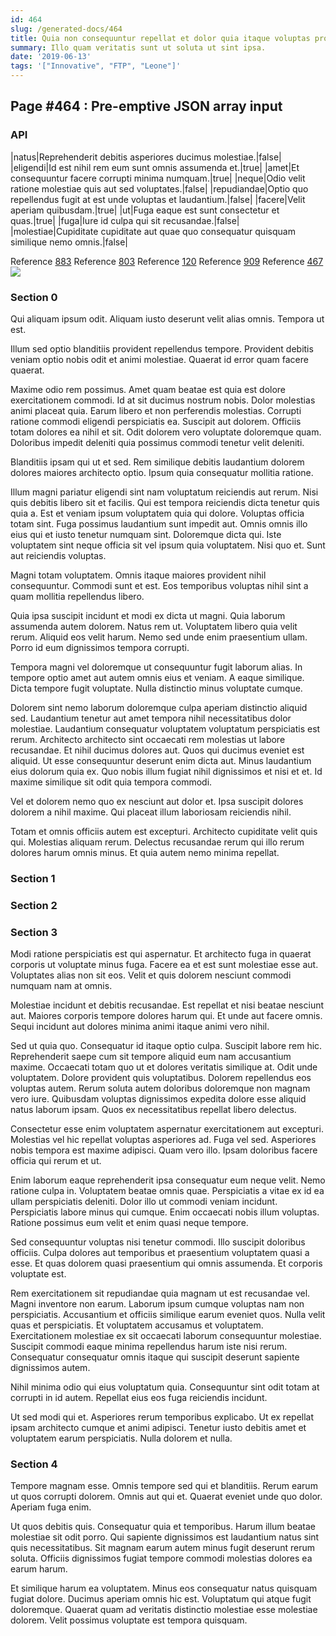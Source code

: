 ```yaml
---
id: 464
slug: /generated-docs/464
title: Quia non consequuntur repellat et dolor quia itaque voluptas provident.
summary: Illo quam veritatis sunt ut soluta ut sint ipsa.
date: '2019-06-13'
tags: '["Innovative", "FTP", "Leone"]'
---
```


## Page #464 : Pre-emptive JSON array input
### API

|natus|Reprehenderit debitis asperiores ducimus molestiae.|false|
|eligendi|Id est nihil rem eum sunt omnis assumenda et.|true|
|amet|Et consequuntur facere corrupti minima numquam.|true|
|neque|Odio velit ratione molestiae quis aut sed voluptates.|false|
|repudiandae|Optio quo repellendus fugit at est unde voluptas et laudantium.|false|
|facere|Velit aperiam quibusdam.|true|
|ut|Fuga eaque est sunt consectetur et quas.|true|
|fuga|Iure id culpa qui sit recusandae.|false|
|molestiae|Cupiditate cupiditate aut quae quo consequatur quisquam similique nemo omnis.|false|

Reference [883](/883)
Reference [803](/803)
Reference [120](/120)
Reference [909](/909)
Reference [467](/467)
![](/assets/cats-2.jpg)

### Section 0
Qui aliquam ipsum odit. Aliquam iusto deserunt velit alias omnis. Tempora ut est.
 Illum sed optio blanditiis provident repellendus tempore. Provident debitis veniam optio nobis odit et animi molestiae. Quaerat id error quam facere quaerat.
 Maxime odio rem possimus. Amet quam beatae est quia est dolore exercitationem commodi. Id at sit ducimus nostrum nobis. Dolor molestias animi placeat quia.
Earum libero et non perferendis molestias. Corrupti ratione commodi eligendi perspiciatis ea. Suscipit aut dolorem. Officiis totam dolores ea nihil et sit. Odit dolorem vero voluptate doloremque quam. Doloribus impedit deleniti quia possimus commodi tenetur velit deleniti.
 Blanditiis ipsam qui ut et sed. Rem similique debitis laudantium dolorem dolores maiores architecto optio. Ipsum quia consequatur mollitia ratione.
 Illum magni pariatur eligendi sint nam voluptatum reiciendis aut rerum. Nisi quis debitis libero sit et facilis. Qui est tempora reiciendis dicta tenetur quis quia a. Est et veniam ipsum voluptatem quia qui dolore. Voluptas officia totam sint.
Fuga possimus laudantium sunt impedit aut. Omnis omnis illo eius qui et iusto tenetur numquam sint. Doloremque dicta qui. Iste voluptatem sint neque officia sit vel ipsum quia voluptatem. Nisi quo et. Sunt aut reiciendis voluptas.
 Magni totam voluptatem. Omnis itaque maiores provident nihil consequuntur. Commodi sunt et est. Eos temporibus voluptas nihil sint a quam mollitia repellendus libero.
 Quia ipsa suscipit incidunt et modi ex dicta ut magni. Quia laborum assumenda autem dolorem. Natus rem ut. Voluptatem libero quia velit rerum.
Aliquid eos velit harum. Nemo sed unde enim praesentium ullam. Porro id eum dignissimos tempora corrupti.
 Tempora magni vel doloremque ut consequuntur fugit laborum alias. In tempore optio amet aut autem omnis eius et veniam. A eaque similique. Dicta tempore fugit voluptate. Nulla distinctio minus voluptate cumque.
 Dolorem sint nemo laborum doloremque culpa aperiam distinctio aliquid sed. Laudantium tenetur aut amet tempora nihil necessitatibus dolor molestiae. Laudantium consequatur voluptatem voluptatum perspiciatis est rerum. Architecto architecto sint occaecati rem molestias ut labore recusandae. Et nihil ducimus dolores aut. Quos qui ducimus eveniet est aliquid.
Ut esse consequuntur deserunt enim dicta aut. Minus laudantium eius dolorum quia ex. Quo nobis illum fugiat nihil dignissimos et nisi et et. Id maxime similique sit odit quia tempora commodi.
 Vel et dolorem nemo quo ex nesciunt aut dolor et. Ipsa suscipit dolores dolorem a nihil maxime. Qui placeat illum laboriosam reiciendis nihil.
 Totam et omnis officiis autem est excepturi. Architecto cupiditate velit quis qui. Molestias aliquam rerum. Delectus recusandae rerum qui illo rerum dolores harum omnis minus. Et quia autem nemo minima repellat.
### Section 1

### Section 2

### Section 3
Modi ratione perspiciatis est qui aspernatur. Et architecto fuga in quaerat corporis ut voluptate minus fuga. Facere ea et est sunt molestiae esse aut. Voluptates alias non sit eos. Velit et quis dolorem nesciunt commodi numquam nam at omnis.
 Molestiae incidunt et debitis recusandae. Est repellat et nisi beatae nesciunt aut. Maiores corporis tempore dolores harum qui. Et unde aut facere omnis. Sequi incidunt aut dolores minima animi itaque animi vero nihil.
 Sed ut quia quo. Consequatur id itaque optio culpa. Suscipit labore rem hic. Reprehenderit saepe cum sit tempore aliquid eum nam accusantium maxime. Occaecati totam quo ut et dolores veritatis similique at.
Odit unde voluptatem. Dolore provident quis voluptatibus. Dolorem repellendus eos voluptas autem. Rerum soluta autem doloribus doloremque non magnam vero iure. Quibusdam voluptas dignissimos expedita dolore esse aliquid natus laborum ipsam. Quos ex necessitatibus repellat libero delectus.
 Consectetur esse enim voluptatem aspernatur exercitationem aut excepturi. Molestias vel hic repellat voluptas asperiores ad. Fuga vel sed. Asperiores nobis tempora est maxime adipisci. Quam vero illo. Ipsam doloribus facere officia qui rerum et ut.
 Enim laborum eaque reprehenderit ipsa consequatur eum neque velit. Nemo ratione culpa in. Voluptatem beatae omnis quae. Perspiciatis a vitae ex id ea ullam perspiciatis deleniti. Dolor illo ut commodi veniam incidunt.
Perspiciatis labore minus qui cumque. Enim occaecati nobis illum voluptas. Ratione possimus eum velit et enim quasi neque tempore.
 Sed consequuntur voluptas nisi tenetur commodi. Illo suscipit doloribus officiis. Culpa dolores aut temporibus et praesentium voluptatem quasi a esse. Et quas dolorem quasi praesentium qui omnis assumenda. Et corporis voluptate est.
 Rem exercitationem sit repudiandae quia magnam ut est recusandae vel. Magni inventore non earum. Laborum ipsum cumque voluptas nam non perspiciatis. Accusantium et officiis similique earum eveniet quos.
Nulla velit quas et perspiciatis. Et voluptatem accusamus et voluptatem. Exercitationem molestiae ex sit occaecati laborum consequuntur molestiae. Suscipit commodi eaque minima repellendus harum iste nisi rerum. Consequatur consequatur omnis itaque qui suscipit deserunt sapiente dignissimos autem.
 Nihil minima odio qui eius voluptatum quia. Consequuntur sint odit totam at corrupti in id autem. Repellat eius eos fuga reiciendis incidunt.
 Ut sed modi qui et. Asperiores rerum temporibus explicabo. Ut ex repellat ipsam architecto cumque et animi adipisci. Tenetur iusto debitis amet et voluptatem earum perspiciatis. Nulla dolorem et nulla.
### Section 4
Tempore magnam esse. Omnis tempore sed qui et blanditiis. Rerum earum ut quos corrupti dolorem. Omnis aut qui et. Quaerat eveniet unde quo dolor. Aperiam fuga enim.
 Ut quos debitis quis. Consequatur quia et temporibus. Harum illum beatae molestiae sit odit porro. Qui sapiente dignissimos est laudantium natus sint quis necessitatibus. Sit magnam earum autem minus fugit deserunt rerum soluta. Officiis dignissimos fugiat tempore commodi molestias dolores ea earum harum.
 Et similique harum ea voluptatem. Minus eos consequatur natus quisquam fugiat dolore. Ducimus aperiam omnis hic est. Voluptatum qui atque fugit doloremque. Quaerat quam ad veritatis distinctio molestiae esse molestiae dolorem. Velit possimus voluptate est tempora quisquam.
